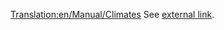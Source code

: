 [[Translation:en/Manual/Climates]]
See [http://i-want-a-website.com/about-tt/ttfaq08.html external link].